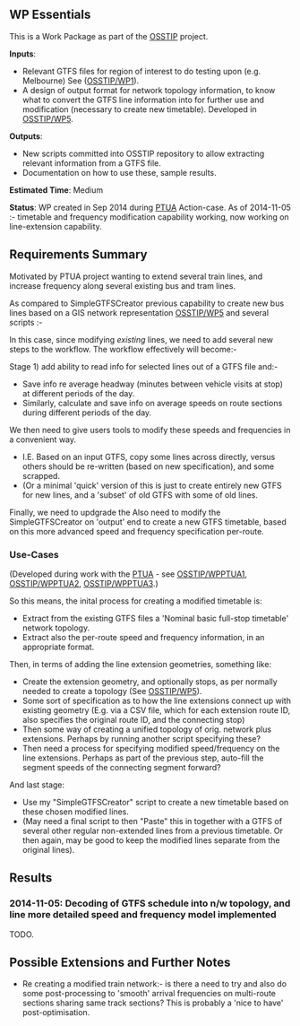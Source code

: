 == WP Essentials ==

This is a Work Package as part of the [[OSSTIP]] project.

'''Inputs''': 
* Relevant GTFS files for region of interest to do testing upon (e.g. Melbourne) See ([[OSSTIP/WP1]]). 
* A design of output format for network topology information, to know what to convert the GTFS line information into for further use and modification (necessary to create new timetable). Developed in [[OSSTIP/WP5]].

'''Outputs''': 
* New scripts committed into OSSTIP repository to allow extracting relevant information from a GTFS file.
* Documentation on how to use these, sample results.

'''Estimated Time''': Medium

'''Status''': WP created in Sep 2014 during [[PTUA]] Action-case. As of 2014-11-05 :- timetable and frequency modification capability working, now working on line-extension capability.

== Requirements Summary ==

Motivated by PTUA project wanting to extend several train lines, and increase
frequency along several existing bus and tram lines.

As compared to SimpleGTFSCreator previous capability to create new bus lines
based on a GIS network representation [[OSSTIP/WP5]] and several scripts :- 

In this case, since modifying ''existing'' lines, we need to add several new
steps to the workflow. The workflow effectively will become:-

Stage 1) add ability to read info for selected lines out of a GTFS file and:-
* Save info re average headway (minutes between vehicle visits at stop) at different periods of the day.
* Similarly, calculate and save info on average speeds on route sections during different periods of the day.

We then need to give users tools to modify these speeds and frequencies in a convenient way.
* I.E. Based on an input GTFS, copy some lines across directly, versus others should be re-written (based on new specification), and some scrapped.
* (Or a minimal 'quick' version of this is just to create entirely new GTFS for new lines, and a 'subset' of old GTFS with some of old lines. 

Finally, we need to updgrade the Also need to modify the SimpleGTFSCreator on 'output' end to create a new GTFS timetable, based on this more advanced speed and frequency specification per-route.

=== Use-Cases ===

(Developed during work with the [[PTUA]] - see [[OSSTIP/WPPTUA1]], [[OSSTIP/WPPTUA2]], [[OSSTIP/WPPTUA3]].)

So this means, the inital process for creating a modified timetable is:
* Extract from the existing GTFS files a 'Nominal basic full-stop timetable' network topology.
* Extract also the per-route speed and frequency information, in an appropriate format. 

Then, in terms of adding the line extension geometries, something like:
* Create the extension geometry, and optionally stops, as per normally needed to create a topology (See [[OSSTIP/WP5]]).
* Some sort of specification as to how the line extensions connect up with existing geometry (E.g. via a CSV file, which for each extension route ID, also specifies the original route ID, and the connecting stop)
* Then some way of creating a unified topology of orig. network plus extensions. Perhaps by running another script specifying these?
* Then need a process for specifying modified speed/frequency on the line extensions. Perhaps as part of the previous step, auto-fill the segment speeds of the connecting segment forward?

And last stage:
* Use my "SimpleGTFSCreator" script to create a new timetable based on these chosen modified lines.
* (May need a final script to then "Paste" this in together with a GTFS of several other regular non-extended lines from a previous timetable. Or then again, may be good to keep the modified lines separate from the original lines).

== Results ==

=== 2014-11-05: Decoding of GTFS schedule into n/w topology, and line more detailed speed and frequency model implemented ===

TODO.


== Possible Extensions and Further Notes ==

* Re creating a modified train network:- is there a need to try and also do some post-processing to 'smooth' arrival frequencies on multi-route sections sharing same track sections? This is probably a 'nice to have' post-optimisation.